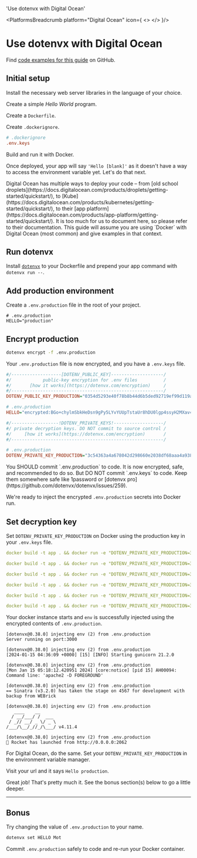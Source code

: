 

  'Use dotenvx with Digital Ocean'

<PlatformsBreadcrumb platform="Digital Ocean" icon={
  <>
    <DigitalOceanIcon className="h-9 w-9 text-[#0080FF]"/>
  </>
}/>
# Use dotenvx with Digital Ocean
<GuideHeading lead={description} />

<Note>
  Find <a href="https://github.com/dotenvx/examples/tree/main/platforms/docker">code examples for this guide</a> on GitHub.
</Note>

<div className="not-prose grid grid-flow-col auto-cols-max gap-x-6 gap-y-10">
  <NodeIcon className="h-9 w-9 text-[#339933]"/>
  <PythonIcon className="h-9 w-9 text-[#3776AB]"/>
  <PhpIcon className="h-10 w-10 text-[#777BB4]"/>
  <RubyIcon className="h-9 w-9 text-[#CC342D]"/>
  <GoIcon className="h-10 w-10 text-[#00ADD8]"/>
  <RustIcon className="h-10 w-10 text-[#000000] dark:invert"/>
</div>

## Initial setup

Install the necessary web server libraries in the language of your choice.

<InstallLibrariesCodeGroup/>

Create a simple *Hello World* program.

<HelloWorldCodeGroup/>

Create a `Dockerfile`.

<DockerfileCodeGroup/>

Create `.dockerignore`.

```ini {{ title: '.dockerignore' }}
# .dockerignore
.env.keys
```

Build and run it with Docker.

<DockerRunCodeGroup/>

<ScreenshotBrowser url="/assets/docs/hello-blank.png" www="docker container" />

Once deployed, your app will say `'Hello [blank]'` as it doesn't have a way to access the environment variable yet. Let's do that next.

<Note>
  Digital Ocean has multiple ways to deploy your code – from [old school droplets](https://docs.digitalocean.com/products/droplets/getting-started/quickstart/), to [Kube](https://docs.digitalocean.com/products/kubernetes/getting-started/quickstart/), to their [app platform](https://docs.digitalocean.com/products/app-platform/getting-started/quickstart/). It is too much for us to document here, so please refer to their documentation. This guide will assume you are using `Docker` with Digital Ocean (most common) and give examples in that context.
</Note>

## Run dotenvx

Install [`dotenvx`](https://github.com/dotenvx/dotenvx) to your Dockerfile and prepend your app command with `dotenvx run --`.

<DockerfileDotenvxCodeGroup/>

## Add production environment

Create a `.env.production` file in the root of your project.

```shell
# .env.production
HELLO="production"
```

## Encrypt production

```sh
dotenvx encrypt -f .env.production
```

Your `.env.production` file is now encrypted, and you have a `.env.keys` file.

```ini {{ title: '.env.production' }}
#/-------------------[DOTENV_PUBLIC_KEY]--------------------/
#/            public-key encryption for .env files          /
#/       [how it works](https://dotenvx.com/encryption)     /
#/----------------------------------------------------------/
DOTENV_PUBLIC_KEY_PRODUCTION="0354d5293e40f78b8b44d6b5ded92719ef99d119a79093d6babd0ef9e80a9a7667"

# .env.production
HELLO="encrypted:BGo+chylmSbkHeDsn9gPy5LYvYUUpTstaUr8hDU0lgp4ssyH2MXav43ww+B3WNaYLZQpJdJdJ2F8qLbV4vDolF42ETQFu/xxhKA2/MRxiC/Vd1s/DMDjm9RSHOCQ5YHywLrUY9UySesbn58="
```

```ini {{ title: ".env.keys" }}
#/------------------!DOTENV_PRIVATE_KEYS!-------------------/
#/ private decryption keys. DO NOT commit to source control /
#/     [how it works](https://dotenvx.com/encryption)       /
#/----------------------------------------------------------/

# .env.production
DOTENV_PRIVATE_KEY_PRODUCTION="3c54363a4a678042d298660e2038df68aaa4a9383048d913d0e6db15e137020d"
```

<Note>
  You SHOULD commit `.env.production` to code. It is now encrypted, safe, and recommended to do so. But DO NOT commit `.env.keys` to code. Keep them somewhere safe like 1password or [dotenvx pro](https://github.com/dotenvx/dotenvx/issues/259).
</Note>

We're ready to inject the encrypted `.env.production` secrets into Docker run.

## Set decryption key

Set `DOTENV_PRIVATE_KEY_PRODUCTION` on Docker using the production key in your `.env.keys` file.

<CodeGroup>

```yaml {{ title: 'Node' }}
docker build -t app . && docker run -e "DOTENV_PRIVATE_KEY_PRODUCTION=3c54363a4a678042d298660e2038df68aaa4a9383048d913d0e6db15e137020d" -it --init --rm -p 3000:3000 app
```

```yaml {{ title: 'Python' }}
docker build -t app . && docker run -e "DOTENV_PRIVATE_KEY_PRODUCTION=3c54363a4a678042d298660e2038df68aaa4a9383048d913d0e6db15e137020d" -it --init --rm -p 5000:5000 app
```

```yaml {{ title: 'PHP' }}
docker build -t app . && docker run -e "DOTENV_PRIVATE_KEY_PRODUCTION=3c54363a4a678042d298660e2038df68aaa4a9383048d913d0e6db15e137020d" -it --init --rm -p 8080:80 app
```

```yaml {{ title: 'Ruby' }}
docker build -t app . && docker run -e "DOTENV_PRIVATE_KEY_PRODUCTION=3c54363a4a678042d298660e2038df68aaa4a9383048d913d0e6db15e137020d" -it --init --rm -p 4567:4567 app
```

```yaml {{ title: 'Go' }}
docker build -t app . && docker run -e "DOTENV_PRIVATE_KEY_PRODUCTION=3c54363a4a678042d298660e2038df68aaa4a9383048d913d0e6db15e137020d" -it --init --rm -p 1323:1323 app
```

```yaml {{ title: 'Rust' }}
docker build -t app . && docker run -e "DOTENV_PRIVATE_KEY_PRODUCTION=3c54363a4a678042d298660e2038df68aaa4a9383048d913d0e6db15e137020d" -it --init --rm -p 20629:20629 app
```

</CodeGroup>

Your docker instance starts and `env` is successfully injected using the encrypted contents of `.env.production`.

<CodeGroup>

```shell {{ title: 'Node' }}
[dotenvx@0.38.0] injecting env (2) from .env.production
Server running on port:3000
```

```shell {{ title: 'Python' }}
[dotenvx@0.38.0] injecting env (2) from .env.production
[2024-01-15 04:36:09 +0000] [15] [INFO] Starting gunicorn 21.2.0
```

```shell {{ title: 'PHP' }}
[dotenvx@0.38.0] injecting env (2) from .env.production
[Mon Jan 15 05:18:12.420951 2024] [core:notice] [pid 15] AH00094: Command line: 'apache2 -D FOREGROUND'
```

```shell {{ title: 'Ruby' }}
[dotenvx@0.38.0] injecting env (2) from .env.production
== Sinatra (v3.2.0) has taken the stage on 4567 for development with backup from WEBrick
```

```shell {{ title: 'Go' }}
[dotenvx@0.38.0] injecting env (2) from .env.production
   ____    __
  / __/___/ /  ___
 / _// __/ _ \/ _ \
/___/\__/_//_/\___/ v4.11.4
```

```shell {{ title: 'Rust' }}
[dotenvx@0.38.0] injecting env (2) from .env.production
🚀 Rocket has launched from http://0.0.0.0:2062
```

</CodeGroup>

For Digital Ocean, do the same. Set your `DOTENV_PRIVATE_KEY_PRODUCTION` in the environment variable manager.

<ScreenshotBrowser url="/assets/docs/digitalocean-vars.png" www="digitalocean.com" />

Visit your url and it says `Hello production`.

<ScreenshotBrowser url="/assets/docs/hello-production.png" www="docker container" />

<WellDone/>

Great job! That's pretty much it. See the bonus section(s) below to go a little deeper.

---

## Bonus

Try changing the value of `.env.production` to your name.

```sh
dotenvx set HELLO Mot
```

Commit `.env.production` safely to code and re-run your Docker container.

<ScreenshotBrowser url="/assets/docs/hello-mot.png" />
